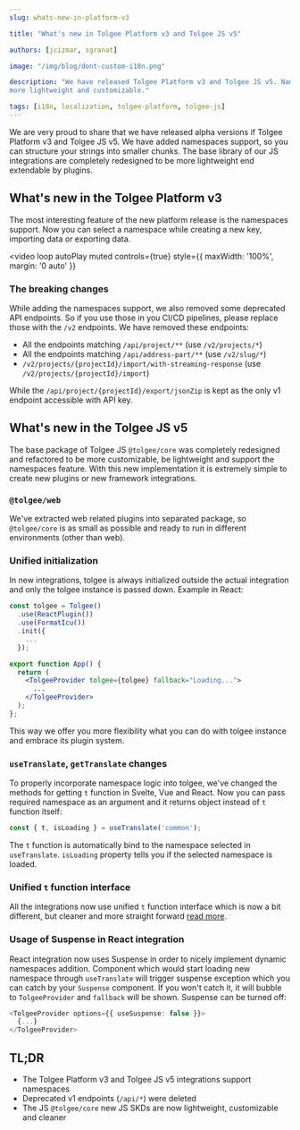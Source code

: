 ```yaml
---
slug: whats-new-in-platform-v3

title: "What's new in Tolgee Platform v3 and Tolgee JS v5"

authors: [jcizmar, sgranat]

image: "/img/blog/dont-custom-i18n.png"

description: "We have released Tolgee Platform v3 and Tolgee JS v5. Namespaces support added, Integrations are much
more lightweight and customizable."

tags: [i18n, localization, tolgee-platform, tolgee-js]
---
```


We are very proud to share that we have released alpha versions if Tolgee Platform v3 and Tolgee JS v5. We have added
namespaces support, so you can structure your strings into smaller chunks. The base library of our JS integrations are
completely redesigned to be more lightweight end extendable by plugins.

## What's new in the Tolgee Platform v3

The most interesting feature of the new platform release is the namespaces support. Now you can select a namespace
while creating a new key, importing data or exporting data.

<video
  loop
  autoPlay
  muted
  controls={true}
  style={{ maxWidth: '100%', margin: '0 auto' }}
>
  <source src="/img/blog/namespaces.webm" />
</video>

### The breaking changes

While adding the namespaces support, we also removed some deprecated API endpoints. So if you use those in you CI/CD
pipelines, please replace those with the `/v2` endpoints. We have removed these endpoints:

- All the endpoints matching `/api/project/**` (use `/v2/projects/*`)
- All the endpoints matching `/api/address-part/**` (use `/v2/slug/*`)
- `/v2/projects/{projectId}/import/with-streaming-response` (use `/v2/projects/{projectId}/import`)

While the `/api/project/{projectId}/export/jsonZip` is kept as the only v1 endpoint accessible with API key.

## What's new in the Tolgee JS v5

The base package of Tolgee JS `@tolgee/core` was completely redesigned and refactored to be more customizable,
be lightweight and support the namespaces feature. With this new implementation it is extremely simple to create new
plugins or new framework integrations.

### `@tolgee/web`

We've extracted web related plugins into separated package, so `@tolgee/core` is as small as possible and ready to run in different environments (other than web).

### Unified initialization

In new integrations, tolgee is always initialized outside the actual integration and only the tolgee instance is passed down. Example in React:

```jsx
const tolgee = Tolgee()
  .use(ReactPlugin())
  .use(FormatIcu())
  .init({
    ...
  });

export function App() {
  return (
    <TolgeeProvider tolgee={tolgee} fallback="Loading...">
      ...
    </TolgeeProvider>
  );
};
```

This way we offer you more flexibility what you can do with tolgee instance and embrace its plugin system.

### `useTranslate`, `getTranslate` changes

To properly incorporate namespace logic into tolgee, we've changed the methods for getting `t` function in Svelte, Vue and React. Now you can pass required namespace as an argument and it returns object instead of `t` function itself:

```ts
const { t, isLoading } = useTranslate('common');
```

The `t` function is automatically bind to the namespace selected in `useTranslate`. `isLoading` property tells you if the selected namespace is loaded.

### Unified `t` function interface

All the integrations now use unified `t` function interface which is now a bit different, but cleaner and more straight forward [read more](/js-sdk/5.0.0-alpha.1/api/core_package/tolgee#t).

### Usage of Suspense in React integration

React integration now uses Suspense in order to nicely implement dynamic namespaces addition. Component which would start loading new namespace through `useTranslate` will trigger suspense exception which you can catch by your `Suspense` component. If you won't catch it, it will bubble to `TolgeeProvider` and `fallback` will be shown. Suspense can be turned off:

```ts
<TolgeeProvider options={{ useSuspense: false }}>
  {...}
</TolgeeProvider>
```

## TL;DR

- The Tolgee Platform v3 and Tolgee JS v5 integrations support namespaces
- Deprecated v1 endpoints (`/api/*`) were deleted
- The JS `@tolgee/core` new JS SKDs are now lightweight, customizable and cleaner
